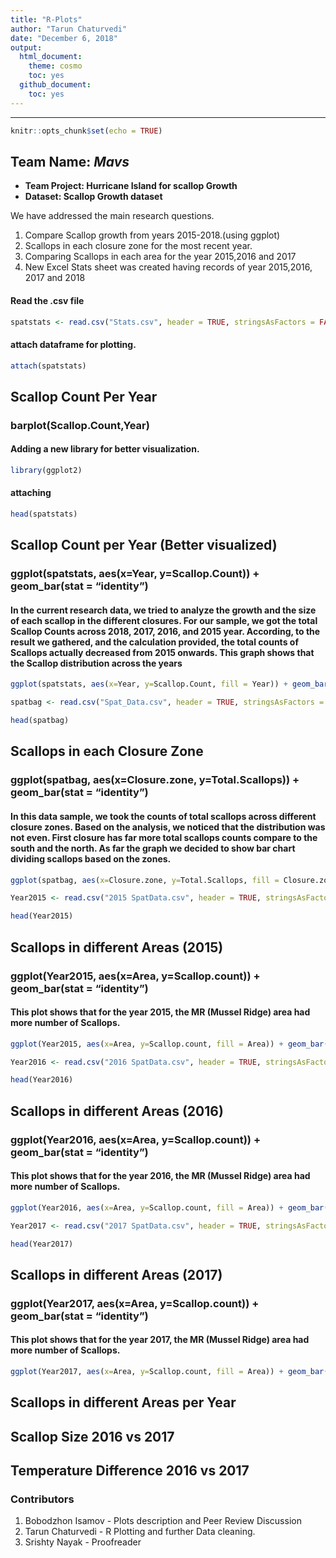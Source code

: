 ---
title: "R-Plots"
author: "Tarun Chaturvedi"
date: "December 6, 2018"
output:
  html_document:
    theme: cosmo
    toc: yes
  github_document:
    toc: yes
---
* * *

```{r setup, include=FALSE}
knitr::opts_chunk$set(echo = TRUE)
```

## **Team Name: _Mavs_**

- **Team Project: Hurricane Island for scallop Growth**
- **Dataset: Scallop Growth dataset**


We have addressed the main research questions.

1. Compare Scallop growth from years 2015-2018.(using ggplot)
2. Scallops in each closure zone for the most recent year.  
3. Comparing Scallops in each area for the year 2015,2016 and 2017
4. New Excel Stats sheet was created having records of year 2015,2016, 2017 and 2018


#### Read the .csv file
```{r}
spatstats <- read.csv("Stats.csv", header = TRUE, stringsAsFactors = FALSE)
```


#### attach dataframe for plotting.
```{r}
attach(spatstats)
```


## Scallop Count Per Year
### barplot(Scallop.Count,Year)


#### Adding a new library for better visualization.
```{r, results='hide'}
library(ggplot2)
```



#### attaching 
```{r, results='hide'}
head(spatstats)
```


## Scallop Count per Year (Better visualized)
### ggplot(spatstats, aes(x=Year, y=Scallop.Count)) + geom_bar(stat = "identity")

#### In the current research data, we tried to analyze the growth and the size of each scallop in the different closures. For our sample, we got the total Scallop Counts across 2018, 2017, 2016, and 2015 year. According, to the result we gathered, and the calculation provided, the total counts of Scallops actually decreased from 2015 onwards. This graph shows that the Scallop distribution across the years
```{r yearly, echo=FALSE}
ggplot(spatstats, aes(x=Year, y=Scallop.Count, fill = Year)) + geom_bar(stat = "identity")
```


```{r}
spatbag <- read.csv("Spat_Data.csv", header = TRUE, stringsAsFactors = FALSE)
```


```{r, results='hide'}
head(spatbag)
```


## Scallops in each Closure Zone
### ggplot(spatbag, aes(x=Closure.zone, y=Total.Scallops)) + geom_bar(stat = "identity")

#### In this data sample, we took the counts of total scallops across different closure zones. Based on the analysis, we noticed that the distribution was not even. First closure has far more total scallops counts compare to the south and the north. As far the graph we decided to show bar chart dividing scallops based on the zones.
```{r closure, echo=FALSE}
ggplot(spatbag, aes(x=Closure.zone, y=Total.Scallops, fill = Closure.zone)) + geom_bar(stat = "identity")
```


```{r}
Year2015 <- read.csv("2015 SpatData.csv", header = TRUE, stringsAsFactors = FALSE)
```



```{r, results='hide'}
head(Year2015)
```

## Scallops in different Areas (2015)
### ggplot(Year2015, aes(x=Area, y=Scallop.count)) + geom_bar(stat = "identity")

#### This plot shows that for the year 2015, the MR (Mussel Ridge) area had more number of Scallops.
```{r yr15, echo=FALSE}
ggplot(Year2015, aes(x=Area, y=Scallop.count, fill = Area)) + geom_bar(stat = "identity")
```



```{r}
Year2016 <- read.csv("2016 SpatData.csv", header = TRUE, stringsAsFactors = FALSE)
```



```{r, results='hide'}
head(Year2016)
```

## Scallops in different Areas (2016)
### ggplot(Year2016, aes(x=Area, y=Scallop.count)) + geom_bar(stat = "identity")

#### This plot shows that for the year 2016, the MR (Mussel Ridge) area had more number of Scallops.
```{r yr16, echo=FALSE}
ggplot(Year2016, aes(x=Area, y=Scallop.count, fill = Area)) + geom_bar(stat = "identity")
```



```{r}
Year2017 <- read.csv("2017 SpatData.csv", header = TRUE, stringsAsFactors = FALSE)
```



```{r, results='hide'}
head(Year2017)
```

## Scallops in different Areas (2017)
### ggplot(Year2017, aes(x=Area, y=Scallop.count)) + geom_bar(stat = "identity")

#### This plot shows that for the year 2017, the MR (Mussel Ridge) area had more number of Scallops.
```{r yr17, echo=FALSE}
ggplot(Year2017, aes(x=Area, y=Scallop.count, fill = Area)) + geom_bar(stat = "identity")
```

## Scallops in different Areas per Year



## Scallop Size 2016 vs 2017



## Temperature Difference 2016 vs 2017





### Contributors
1. Bobodzhon Isamov - Plots description and Peer Review Discussion
2. Tarun Chaturvedi - R Plotting and further Data cleaning.
3. Srishty Nayak - Proofreader


